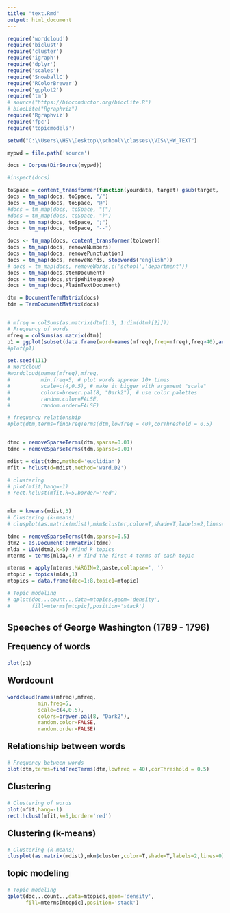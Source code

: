 ```yaml
---
title: "text.Rmd"
output: html_document
---
```



```r
require('wordcloud')
require('biclust')
require('cluster')
require('igraph') 
require('dplyr')
require('scales')
require('SnowballC')
require('RColorBrewer')
require('ggplot2')
require('tm')
# source("https://bioconductor.org/biocLite.R")
# biocLite("Rgraphviz")
require('Rgraphviz')
require('fpc')
require('topicmodels')

setwd("C:\\Users\\HS\\Desktop\\school\\classes\\VIS\\HW_TEXT")

mypwd = file.path('source')

docs = Corpus(DirSource(mypwd))

#inspect(docs)

toSpace = content_transformer(function(yourdata, target) gsub(target, ' ', yourdata))
docs = tm_map(docs, toSpace, "/")
docs = tm_map(docs, toSpace, "@")
#docs = tm_map(docs, toSpace, "(")
#docs = tm_map(docs, toSpace, ")")
docs = tm_map(docs, toSpace, ";")
docs = tm_map(docs, toSpace, "--")

docs <- tm_map(docs, content_transformer(tolower))
docs = tm_map(docs, removeNumbers)
docs = tm_map(docs, removePunctuation)
docs = tm_map(docs, removeWords, stopwords("english"))
# docs = tm_map(docs, removeWords,c('school','department'))
docs = tm_map(docs,stemDocument)
docs = tm_map(docs,stripWhitespace)
docs = tm_map(docs,PlainTextDocument)

dtm = DocumentTermMatrix(docs)
tdm = TermDocumentMatrix(docs)


# mfreq = colSums(as.matrix(dtm[1:3, 1:dim(dtm)[2]]))
# Frequency of words
mfreq = colSums(as.matrix(dtm))
p1 = ggplot(subset(data.frame(word=names(mfreq),freq=mfreq),freq>40),aes(word,freq))+ geom_bar(stat='identity') + theme(axis.text.x=element_text(size=12,color='red',fac='bold.italic',angle=45,hjust=0.5))
#plot(p1)

set.seed(111) 
# Wordcloud
#wordcloud(names(mfreq),mfreq,
#          min.freq=5, # plot words apprear 10+ times
#          scale=c(4,0.5), # make it bigger with argument "scale"
#          colors=brewer.pal(8, "Dark2"), # use color palettes
#          random.color=FALSE, 
#          random.order=FALSE)

# frequency relationship
#plot(dtm,terms=findFreqTerms(dtm,lowfreq = 40),corThreshold = 0.5)


dtmc = removeSparseTerms(dtm,sparse=0.01) 
tdmc = removeSparseTerms(tdm,sparse=0.01)

mdist = dist(tdmc,method='euclidian')
mfit = hclust(d=mdist,method='ward.D2')

# clustering
# plot(mfit,hang=-1)
# rect.hclust(mfit,k=5,border='red')


mkm = kmeans(mdist,3)
# Clustering (k-means)
# clusplot(as.matrix(mdist),mkm$cluster,color=T,shade=T,labels=2,lines=0)

tdmc = removeSparseTerms(tdm,sparse=0.5)
dtm2 = as.DocumentTermMatrix(tdmc)
mlda = LDA(dtm2,k=5) #find k topics
mterms = terms(mlda,4) # find the first 4 terms of each topic

mterms = apply(mterms,MARGIN=2,paste,collapse=', ')
mtopic = topics(mlda,1)
mtopics = data.frame(doc=1:8,topic1=mtopic)

# Topic modeling
# qplot(doc,..count..,data=mtopics,geom='density',
#       fill=mterms[mtopic],position='stack')
```


## Speeches of George Washington (1789 - 1796)

<p style="text-align: left; font-size:20px; font-weight:bold;">Frequency of words</p>
```r
plot(p1)
```

<p style="text-align: left; font-size:20px; font-weight:bold;">Wordcount</p>
```r
wordcloud(names(mfreq),mfreq,
          min.freq=5,
          scale=c(4,0.5),
          colors=brewer.pal(8, "Dark2"),
          random.color=FALSE, 
          random.order=FALSE)
```

<p style="text-align: left; font-size:20px; font-weight:bold;">Relationship between words</p>
```r
# Frequency between words
plot(dtm,terms=findFreqTerms(dtm,lowfreq = 40),corThreshold = 0.5)
```

<p style="text-align: left; font-size:20px; font-weight:bold;">Clustering</p>
```r
# Clustering of words
plot(mfit,hang=-1)
rect.hclust(mfit,k=5,border='red')
```

<p style="text-align: left; font-size:20px; font-weight:bold;">Clustering (k-means) </p>
```r
# Clustering (k-means)
clusplot(as.matrix(mdist),mkm$cluster,color=T,shade=T,labels=2,lines=0)
```

<p style="text-align: left; font-size:20px; font-weight:bold;">topic modeling </p>
```r
# Topic modeling
qplot(doc,..count..,data=mtopics,geom='density',
      fill=mterms[mtopic],position='stack')
```

